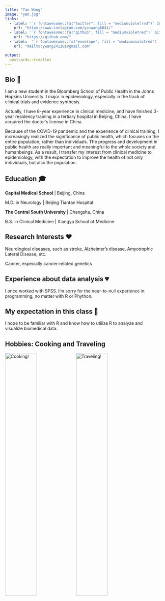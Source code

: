 ```yaml
---
title: "Yan Wang"
image: "yan.jpg"
links:
  - label: '`r fontawesome::fa("twitter", fill = "mediumvioletred")` Instagram'
    url: "https://www.instagram.com/yanwang6841/"
  - label: '`r fontawesome::fa("github", fill = "mediumvioletred")` Github'
    url: "https://github.com/"
  - label:  '`r fontawesome::fa("envelope", fill = "mediumvioletred")` Mail'
    url: "mailto:ywang241281@gmail.com"

output:
  postcards::trestles
---
```


## Bio 📔

I am a new student in the Bloomberg School of Public Health in the Johns Hopkins University. I major in epidemiology, especially in the track of clinical trials and evidence synthesis. 

Actually, I have 8-year experience in clinical medicine, and have finished 3-year residency training in a tertiary hospital in Beijing, China. I have acquired the doctor's license in China. 

Because of the COVID-19 pandemic and the experience of clinical training, I increasingly realized the significance of public health, which focuses on the entire population, rather than individuals. The progress and development in public health are really important and meaningful to the whole society and humanbeings. As a result, I transfer my interest from clinical medicine to epidemiology, with the expectation to improve the health of not only individuals, but also the population.

## Education 🎓

**Capital Medical School** \| Beijing, China

M.D. in Neurology \| Beijing Tiantan Hospital

**The Central South University** \| Changsha, China

B.S. in Clinical Medicine \| Xiangya School of Medicine

## Research Interests ❤️

Neurological diseases, such as stroke, Alzheimer's disease, Amyotrophic Lateral Disease, etc.

Cancer, especially cancer-related genetics

## Experience about data analysis 💔

I once worked with SPSS. I'm sorry for the near-to-null experience in programming, no matter with R or Phython.

## My expectation in this class 🎈

I hope to be familiar with R and know how to utilize R to analyze and visualize biomedical data.

## Hobbies: Cooking and Traveling

![Cooking!](gaodian.jpg){width="45%"} ![Traveling!](travel.jpg){width="45%"}
